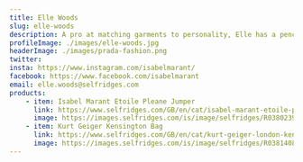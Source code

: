 ```yaml
---
title: Elle Woods
slug: elle-woods
description: A pro at matching garments to personality, Elle has a penchant for all things that sparkle.
profileImage: ./images/elle-woods.jpg
headerImage: ./images/prada-fashion.png
twitter:
insta: https://www.instagram.com/isabelmarant/
facebook: https://www.facebook.com/isabelmarant
email: elle.woods@selfridges.com
products:
    - item: Isabel Marant Etoile Pleane Jumper
      link: https://www.selfridges.com/GB/en/cat/isabel-marant-etoile-pleane-wool-blend-jumper_R03802394/?previewAttribute=PINK
      image: https://images.selfridges.com/is/image/selfridges/R03802394_PINK_M?$PDP_M_ZOOM$
    - item: Kurt Geiger Kensington Bag
      link: https://www.selfridges.com/GB/en/cat/kurt-geiger-london-kensington-mini-woven-top-handle-bag_R03814081/?previewAttribute=PALEPINK
      image: https://images.selfridges.com/is/image/selfridges/R03814081_PALEPINK_M?$PDP_M_ZOOM$
---
```


<!--
![hello gorgeous](./images/karine-germain-hello-gorgeous.jpg)

## Heading

Body markdown can be used if required...
-->